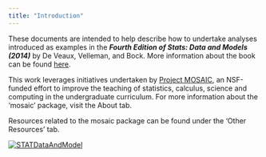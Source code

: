 ```yaml
---
title: "Introduction"
---
```


These documents are intended to help describe how to undertake analyses introduced 
as examples in the **_Fourth Edition of Stats: Data and Models (2014)_** by De Veaux, Velleman, and Bock.
More information about the book can be found [here](http://wps.aw.com/aw_deveaux_stats_series).

This work leverages initiatives undertaken by [Project MOSAIC](http://www.mosaic-web.org), an NSF-funded effort to improve the teaching of statistics, calculus, science and computing in the undergraduate curriculum. For more information about the 'mosaic' package, visit the About tab. 

Resources related to the mosaic package can be found under the 'Other Resources' tab. 

[![STATDataAndModel](STATDataAndModel.jpg)](https://rstudio.amherst.edu/s/c619dc74daa05ac1ccd02/files/git/SDM4inR/SDM4_Site/_site/textbook.html)

